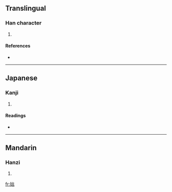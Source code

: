 ==Translingual==

===Han character===
{{Han char|rn=38|rad=女|as=07|sn=10|four=4046<sub>1</sub>|canj=女卜一口 (VYMR)}}

# {{defn|Han|sort=女07}}

====References====
* {{Han ref|kx=0263.220|dkj=06342|hdz=21053.110|uh=5A2E|ud=23086|bh=D15E|bd=53598}}

----

==Japanese==

===Kanji===
{{ja-kanji|grade=|rs=女07}}

# {{defn|Japanese|sort=女07}}

====Readings====
* {{ja-readings|on=[[でん]] (den)|kun=}}

----

==Mandarin==

===Hanzi===
{{cmn-hanzi|pin=[[wǒ]] ([[wo3]]), [[yán]] ([[yan2]])|wg=wo<sup>3</sup>, yen<sup>2</sup>}}

# {{defn|Mandarin|sort=女07}}

[[fr:娮]]